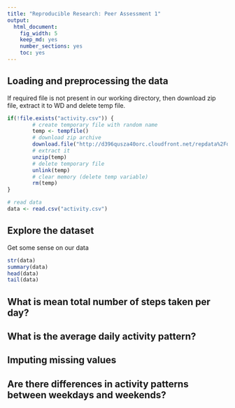 ```yaml
---
title: "Reproducible Research: Peer Assessment 1"
output: 
  html_document:
    fig_width: 5
    keep_md: yes
    number_sections: yes
    toc: yes
---
```


## Loading and preprocessing the data
If required file is not present in our working directory, then download zip file, extract it to WD and delete temp file.

```r
if(!file.exists("activity.csv")) {
        # create temporary file with random name
        temp <- tempfile()
        # download zip archive
        download.file("http://d396qusza40orc.cloudfront.net/repdata%2Fdata%2Factivity.zip", temp)
        # extract it
        unzip(temp)
        # delete temporary file
        unlink(temp)
        # clear memory (delete temp variable)
        rm(temp)
}

# read data
data <- read.csv("activity.csv")
```

## Explore the dataset
Get some sense on our data

```r
str(data)
summary(data)
head(data)
tail(data)
```

## What is mean total number of steps taken per day?



## What is the average daily activity pattern?



## Imputing missing values



## Are there differences in activity patterns between weekdays and weekends?
